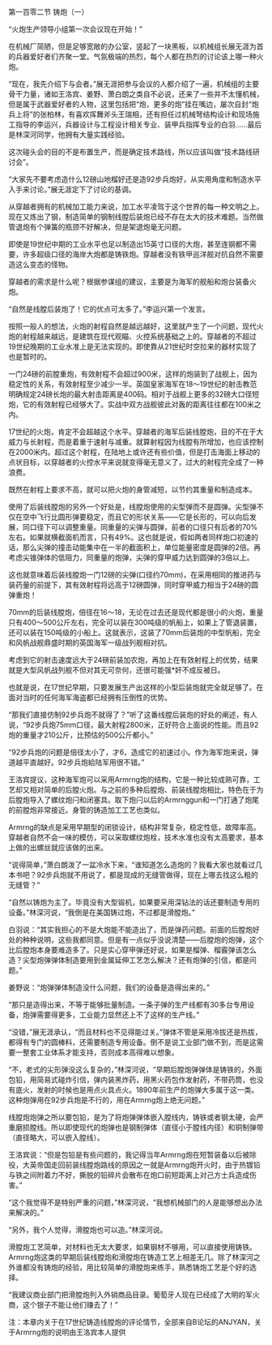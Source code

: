 

第一百零二节 铸炮（一）

“火炮生产领导小组第一次会议现在开始！”

在机械厂简陋，但是足够宽敞的办公室，竖起了一块黑板，以机械组长展无涯为首的兵器爱好者们齐聚一堂。气氛极端的热烈，每个人都在热烈的讨论该上哪一种火炮。

“现在，我先介绍下与会者。”展无涯把参与会议的人都介绍了一遍，机械组的主要骨干力量，诸如王洛宾、姜野、萧白朗之类自不必说，还来了一些并不太懂机械，但是属于武器爱好者的人物，这里包括把“炮，更多的炮”挂在嘴边，屡次自封“炮兵上将”的张柏林，有喜欢挥舞斧头王瑞相，还有担任过机械弩结构设计和现场施工指导的李运兴，兵器设计与工程设计相关专业、装甲兵指挥专业的白羽……最后是林深河同学，他拥有大量实践经验。

这次碰头会的目的不是布置生产，而是确定技术路线，所以应该叫做“技术路线研讨会”。

“大家先不要考虑造什么12磅山地榴好还是造92步兵炮好，从实用角度和制造水平入手来讨论。”展无涯定下了讨论的基调。

从穿越者拥有的机械加工能力来说，加工水平凌驾于这个世界的每一种文明之上。现在又炼出了钢，制造简单的钢制线膛后装炮已经不存在太大的技术难题。当然做管退炮有个弹簧的瓶颈不好解决，但是架退炮毫无问题。

即使是19世纪中期的工业水平也足以制造出15英寸口径的大炮，甚至连钢都不需要，许多超级口径的海岸大炮都是铸铁炮。穿越者没有铁甲巡洋舰对抗自然不需要造这么变态的怪物。

穿越者的需求是什么呢？根据参谋组的建议，主要是为海军的舰船和炮台装备火炮。

“自然是线膛后装炮了！它的优点可太多了。”李运兴第一个发言。

按照一般人的想法，火炮的射程自然是越远越好，这里就产生了一个问题，现代火炮的射程越来越远，是建筑在现代观瞄、火控系统基础之上的。穿越者的不超过19世纪晚期的工业水准上是无法实现的。即使靠从21世纪时空拉来的器材实现了也是暂时的。

一门24磅的前膛重炮，有效射程不会超过900米，这样的炮装到了战舰上，因为稳定性的关系，有效射程至少减少一半。英国皇家海军在18～19世纪的射击教范明确规定24磅长炮的最大射击距离是400码。相对于战舰上更多的32磅大口径短炮，它的有效射程已经够大了。实战中双方战舰彼此对轰的距离往往都在100米之内。

17世纪的火炮，肯定不会超越这个水平。穿越者的海军后装线膛炮，目的不在于大威力与长射程，而是着重于速射与减重。就算射程因为线膛有所增加，也应该控制在2000米内。超过这个射程，在陆地上或许还有些价值，但是打击海面上移动的点状目标，以穿越者的火控水平来说就变得毫无意义了，过大的射程完全成了一种浪费。

既然在射程上要求不高，就可以把火炮的身管减短，以节约其重量和制造成本。

使用了后装线膛炮的另外一个好处是，线膛炮使用的尖型弹而不是圆弹。尖型弹不仅在空中飞行比圆形弹要稳定，而且它的形状关系――它是长形的，可以向后发展，同口径下可以调整重量。同重量的尖弹与圆弹，前者的口径只有后者的70%左右。如果就横截面机而言，只有49%。这也就是说，假如两者同样炮口初速的话，那么尖弹的撞击动能集中在一半的截面积上，单位能量密度是圆弹的2倍。再考虑尖锥弹体的低阻力，同重量的炮弹，尖弹的穿甲威力达到圆弹的3倍以上。

这也就意味着后装线膛炮一门12磅的尖弹(口径约70mm)，在采用相同的推进药与装药量的前提下，其有效射程将远高于12磅圆弹，同时穿甲威力相当于24磅的圆弹重炮！

70mm的后装线膛炮，倍径在16～18，无论在过去还是现代都是很小的火炮，重量只有400～500公斤左右，完全可以装在300吨级的帆船上，如果上了管退装置，还可以装在150吨级的小船上。这就表示，这装了70mm后装炮的中型帆船，完全和风帆战舰鼎盛时期的英国海军一级战列舰相对抗。

考虑到它的射击速度远大于24磅前装加农炮，再加上在有效射程上的优势，结果就是大型风帆战列舰不但对其无可奈何，还很可能强*奸不成反被日。

也就是说，在17世纪早期，只要发展生产出这样的小型后装炮就完全就足够了。在面对当时的任何海军海盗都已经拥有压倒性的优势。

“那我们直接仿制92步兵炮不就得了？”听了这番线膛后装炮的好处的阐述，有人说，“92步兵炮75mm口径，最大射程2800米，正好符合上面说的性能。而且92炮的重量才210公斤，比预估的500公斤都小。”

“92步兵炮的问题是倍径太小了，才6，造成它的初速过小。作为海军炮来说，弹道越平直越好。92步兵炮給陆军用很不错。”

王洛宾提议，这种海军炮可以采用Armrng炮的结构，它是一种比较成熟可靠，工艺却又相对简单的后膛火炮。与之前的多种后膛炮、前装线膛炮相比，特色在于为后膛炮导入了螺纹炮闩和闭塞具。取下炮闩以后的Armrnggun和一门打通了炮尾的前膛炮非常接近。身管的铸造加工工艺也类似。

Armrng的缺点是采用早期型的闭锁设计，结构非常复杂，稳定性低，故障率高。穿越者自然不会一味的模仿，可以采取螺纹炮栓，技术水准也没有太高要求，基本上做的出螺丝就应该做的出来。

“说得简单，”萧白朗泼了一盆冷水下来，“谁知道怎么造炮的？我看大家也就看过几本书吧？92步兵炮就不用说了，都是现成的无缝管做得，现在上哪去找这么粗的无缝管？”

“自然以铸炮为主了。毕竟没有大型锻机，如果要采用深钻法的话还要制造专用的设备。”林深河说，“我倒是在美国铸过炮，不过都是滑膛炮。”

白羽说：“其实我担心的不是大炮能不能造出了，而是弹药问题。前面的后膛炮好处的种种说明，这些我都同意。但是有一点似乎没说清楚――后膛炮的炮弹，这个比后膛炮本身要难造多了。只是实心穿甲弹还好说，如果是榴弹、榴霰弹该怎么造？尖型炮弹弹体制造要用到金属延伸工艺怎么解决？还有炮弹的引信，都是问题。”

姜野说：“炮弹弹体制造没什么问题，我们的设备是造得出来的。”

“那只是造得出来，不等于能够批量制造。一条子弹的生产线都有30多台专用设备，炮弹需要得更多，工业能力显然还上不了这样的生产线。”

“没错，”展无涯承认，“而且材料也不见得能过关。”弹体不管是采用冷拔还是热拔，都得有专门的圆棒料，还需要制造专用设备。倒不是说工业部门做不到，而是这需要一整套工业体系才能支持，否则成本高得难以想象。

“不，老式的尖形弹没这么复杂的，”林深河说，“早期后膛炮弹弹体是铸铁的，外面包铅，用简易式碰炸引信，弹内装黑炸药，用黑火药包作发射药，不带药筒，也没有底火，发射的时候也是用点火具点火。1890年前生产的炮弹大多属于这一类。这种炮弹用在92步兵炮是不行的，用在Armrng炮上绝无问题。”

线膛炮炮弹之所以要包铅，是为了将炮弹弹体嵌入膛线内，铸铁或者钢太硬，会严重磨损膛线。所以即使现代的炮弹也是钢制弹体（直径小于膛线内径）和铜制弹带（直径略大，可以嵌入膛线）。

王洛宾说：“但是包铅是有些问题的，我记得当年Armrng炮在短暂装备以后被除役，大英帝国走回前装线膛炮路线的原因之一就是Armrng炮开火时，由于热镀铅与铁之间附着力不好，撕脱的铅碎片会散布在炮口前短距离上对己方士兵造成伤害。”

“这个我觉得不是特别严重的问题，”林深河说，“我想机械部门的人是能够想出办法来解决的。”

“另外，我个人觉得，滑膛炮也可以造。”林深河说。

滑膛炮工艺简单，对材料也无太大要求，如果钢材不够用，可以直接使用铸铁。Armrng炮这类的早期后装线膛炮和滑膛炮在铸造工艺上相差无几。除了林深河之外谁都没有铸炮的经验，用比较简单的滑膛炮来练手，熟悉铸炮工艺是个好的选择。

“我建议商业部门把滑膛炮列入外销商品目录。葡萄牙人现在已经成了大明的军火商，这个银子不能让他们赚去了！”

注：本章内关于在17世纪铸造线膛炮的评论情节，全部来自B论坛的ANJYAN，关于Armrng炮的说明由王洛宾本人提供

